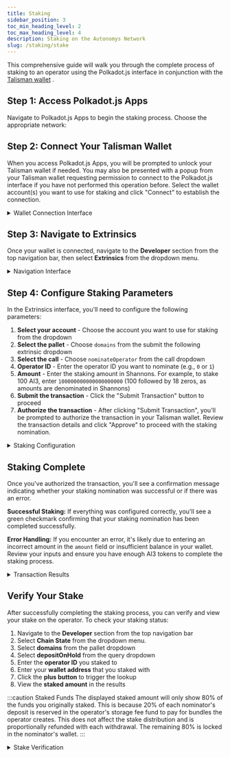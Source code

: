 ```yaml
---
title: Staking
sidebar_position: 3
toc_min_heading_level: 2
toc_max_heading_level: 4
description: Staking on the Autonomys Network
slug: /staking/stake
---
```



This comprehensive guide will walk you through the complete process of staking to an operator using the Polkadot.js interface in conjunction with the [Talisman wallet](/wallets/talisman) <Badge variant="recommended" text="Recommended" />.

## Step 1: Access Polkadot.js Apps

Navigate to Polkadot.js Apps to begin the staking process. Choose the appropriate network:

<div className="releases-container">
  <ActionButton 
    to="https://polkadot.js.org/apps/?rpc=wss://rpc.mainnet.subspace.foundation/ws#/accounts" 
    title="Mainnet" 
    subtitle="For live $AI3 staking" 
    icon={ICONS.WEB} 
    external 
  />
  
  <ActionButton 
    to="https://polkadot.js.org/apps/?rpc=wss://rpc-1.taurus.subspace.network/ws#/accounts" 
    title="Testnet" 
    subtitle="For testnet tAI3 staking" 
    icon={ICONS.TESTNET} 
    external 
  />
</div>

## Step 2: Connect Your Talisman Wallet

When you access Polkadot.js Apps, you will be prompted to unlock your Talisman wallet if needed. You may also be presented with a popup from your Talisman wallet requesting permission to connect to the Polkadot.js interface if you have not performed this operation before. Select the wallet account(s) you want to use for staking and click "Connect" to establish the connection.

<details>
<summary><Icon icon="mdi:image-multiple" /> Wallet Connection Interface</summary>

<div style={{display: 'flex', gap: '20px', flexWrap: 'wrap'}}>

![Wallet Unlock](/img/doc-imgs/operators-staking/01-wallet-unlock.png)

![Talisman Wallet Connection](/img/doc-imgs/operators-staking/02-wallet-connect.png)

</div>

</details>

## Step 3: Navigate to Extrinsics

Once your wallet is connected, navigate to the **Developer** section from the top navigation bar, then select **Extrinsics** from the dropdown menu.

<details>
<summary><Icon icon="mdi:image-multiple" /> Navigation Interface</summary>

![Navigate to Extrinsics](/img/doc-imgs/operators-staking/03-navigate-extrinsics.png)

</details>

## Step 4: Configure Staking Parameters

In the Extrinsics interface, you'll need to configure the following parameters:

1. **Select your account** - Choose the account you want to use for staking from the dropdown
2. **Select the pallet** - Choose `domains` from the submit the following extrinsic dropdown
3. **Select the call** - Choose `nominateOperator` from the call dropdown
4. **Operator ID** - Enter the operator ID you want to nominate (e.g., `0` or `1`)
5. **Amount** - Enter the staking amount in Shannons. For example, to stake 100 AI3, enter `100000000000000000000` (100 followed by 18 zeros, as amounts are denominated in Shannons)
6. **Submit the transaction** - Click the "Submit Transaction" button to proceed
7. **Authorize the transaction** - After clicking "Submit Transaction", you'll be prompted to authorize the transaction in your Talisman wallet. Review the transaction details and click "Approve" to proceed with the staking nomination.

<details>
<summary><Icon icon="mdi:image-multiple" /> Staking Configuration</summary>

![Staking Configuration Steps](/img/doc-imgs/operators-staking/04-staking-config.png)

![Transaction Authorization](/img/doc-imgs/operators-staking/05-transaction-auth.png)

</details>

## Staking Complete

Once you've authorized the transaction, you'll see a confirmation message indicating whether your staking nomination was successful or if there was an error.

**Successful Staking:** If everything was configured correctly, you'll see a green checkmark confirming that your staking nomination has been completed successfully.

**Error Handling:** If you encounter an error, it's likely due to entering an incorrect amount in the `amount` field or insufficient balance in your wallet. Review your inputs and ensure you have enough AI3 tokens to complete the staking process.

<details>
<summary><Icon icon="mdi:image-multiple" /> Transaction Results</summary>

![Successful Staking](/img/doc-imgs/operators-staking/07-staking-success.png)

![Staking Error](/img/doc-imgs/operators-staking/08-staking-error.png)

</details>

## Verify Your Stake

After successfully completing the staking process, you can verify and view your stake on the operator. To check your staking status:

1. Navigate to the **Developer** section from the top navigation bar
2. Select **Chain State** from the dropdown menu.
3. Select **domains** from the pallet dropdown
4. Select **depositOnHold** from the query dropdown
5. Enter the **operator ID** you staked to
6. Enter your **wallet address** that you staked with
7. Click the **plus button** to trigger the lookup
8. View the **staked amount** in the results

:::caution Staked Funds
The displayed staked amount will only show 80% of the funds you originally staked. This is because 20% of each nominator's deposit is reserved in the operator's storage fee fund to pay for bundles the operator creates. This does not affect the stake distribution and is proportionally refunded with each withdrawal. The remaining 80% is locked in the nominator's wallet.
:::

<details>
<summary><Icon icon="mdi:image-multiple" /> Stake Verification</summary>

![View Operator Stake](/img/doc-imgs/operators-staking/09-stake-verification.png)

![Stake Amount Display](/img/doc-imgs/operators-staking/10-stake-amount.png)

</details>